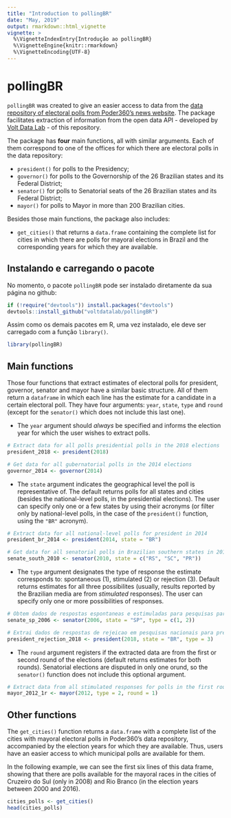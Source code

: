 ```yaml
---
title: "Introduction to pollingBR"
date: "May, 2019"
output: rmarkdown::html_vignette
vignette: >
  %\VignetteIndexEntry{Introdução ao pollingBR}
  %\VignetteEngine{knitr::rmarkdown}
  %\VignetteEncoding{UTF-8}
---
```


# pollingBR

`pollingBR` was created to give an easier access to data from the [data repository of electoral polls from Poder360's news website](https://www.poder360.com.br/pesquisas-de-opiniao/api/). The package facilitates extraction of information from the open data API - developed by [Volt Data Lab](https://www.voltdata.info/) - of this repository.

The package has **four** main functions, all with similar arguments. Each of them correspond to one of the offices for which there are electoral polls in the data repository:

* `president()` for polls to the Presidency;
* `governor()` for polls to the Governorship of the 26 Brazilian states and its Federal District;
* `senator()` for polls to Senatorial seats of the 26 Brazilian states and its Federal District;
* `mayor()` for polls to Mayor in more than 200 Brazilian cities.

Besides those main functions, the package also includes:

* `get_cities()` that returns a `data.frame` containing the complete list for cities in which there are polls for mayoral elections in Brazil and the corresponding years for which they are available.

## Instalando e carregando o pacote

No momento, o pacote `pollingBR` pode ser instalado diretamente da sua página no github:

```r
if (!require("devtools")) install.packages("devtools")
devtools::install_github("voltdatalab/pollingBR")
```

Assim como os demais pacotes em R, uma vez instalado, ele deve ser carregado com a função `library()`.

```r
library(pollingBR)
```

## Main functions

Those four functions that extract estimates of electoral polls for president, governor, senator and mayor have a similar basic structure. All of them return a `dataframe` in which each line has the estimate for a candidate in a certain electoral poll. They have four arguments: `year`, `state`, `type` and `round` (except for the `senator()` which does not include this last one).

* The `year` argument should *always* be specified and informs the election year for which the user wishes to extract polls.

```r
# Extract data for all polls presidential polls in the 2018 elections
president_2018 <- president(2018)

# Get data for all gubernatorial polls in the 2014 elections
governor_2014 <- governor(2014)
```

* The `state` argument indicates the geographical level the poll is representative of. The default returns polls for all states and cities (besides the national-level polls, in the presidential elections). The user can specify only one or a few states by using their acronyms (or filter only by national-level polls, in the case of the `president()` function, using the `"BR"` acronym).

```r
# Extract data for all national-level polls for president in 2014
president_br_2014 <- president(2014, state = "BR")

# Get data for all senatorial polls in Brazilian southern states in 2010
senate_south_2010 <- senator(2010, state = c("RS", "SC", "PR"))
```

* The `type` argument designates the type of response the estimate corresponds to: spontaneous (1), stimulated (2) or rejection (3). Default returns estimates for all three possibilites (usually, results reported by the Brazilian media are from *stimulated* responses). The user can specify only one or more possibilities of responses.

```r
# Obtem dados de respostas espontaneas e estimuladas para pesquisas para o senado em SP no ano de 2006
senate_sp_2006 <- senator(2006, state = "SP", type = c(1, 2))

# Extrai dados de respostas de rejeicao em pesquisas nacionais para presidente em 2018
president_rejection_2018 <- president(2018, state = "BR", type = 3)
```

* The `round` argument registers if the extracted data are from the first or second round of the elections (default returns estimates for both rounds). Senatorial elections are disputed in only one orund, so the `senator()` function does not include this optional argument.

```r
# Extract data from all stimulated responses for polls in the first round of mayoral elections in 2012
mayor_2012_1r <- mayor(2012, type = 2, round = 1)
```

## Other functions

The `get_cities()` function returns a `data.frame` with a complete list of the cities with mayoral electoral polls in Poder360's data repository, accompanied by the election years for which they are available. Thus, users have an easier access to which municipal polls are available for them.

In the following example, we can see the first six lines of this data frame, showing that there are polls available for the mayoral races in the cities of Cruzeiro do Sul (only in 2008) and Rio Branco (in the election years between 2000 and 2016).

```r
cities_polls <- get_cities()
head(cities_polls)
```
